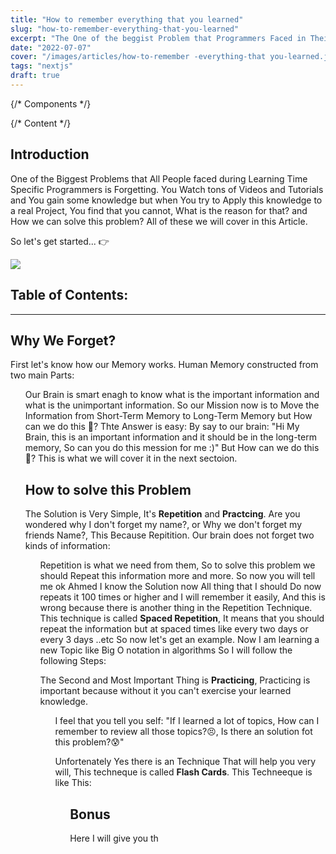 ```yaml
---
title: "How to remember everything that you learned"
slug: "how-to-remember-everything-that-you-learned"
excerpt: "The One of the beggist Problem that Programmers Faced in Their Learning Journey is Forgetting What they Learned, So in this Article we will know how to solve this problem."
date: "2022-07-07"
cover: "/images/articles/how-to-remember -everything-that you-learned.jpg"
tags: "nextjs"
draft: true
---
```


{/* Components */}

{/* Content */}

## Introduction

One of the Biggest Problems that All People faced during Learning Time Specific Programmers is Forgetting.
You Watch tons of Videos and Tutorials and You gain some knowledge but when You try to Apply this knowledge to a real Project, You find that you cannot, What is the reason for that? and How we can solve this problem? All of these we will cover in this Article.

So let's get started... 👉

<Image src={supidMan} />

## Table of Contents:

<TopicLink href="#introduction" topic="Introduction" />
<TopicLink href="#why-we-forget" topic="Why We Forget?" />
<TopicLink
  href="#how-to-solve-this-problem"
  topic="How to solve this Problem"
/>
<TopicLink href="#bonus" topic="Bonus" />
<TopicLink href="#conclusion" topic="Conclusion" />

---

## Why We Forget?

First let's know how our Memory works.
Human Memory constructed from two main Parts:

<Ul
  items={[
    "Short-Term Memory: Everything that you learned the first time is included in this type of memory and you can store 4 chunks at maximum.",
    "Long-Term Memory: This Type is like the Big store, Anything that you learn for a long, Your Brain considers it as an important thing so it stores it in this type of Memory.",
  ]}
  textColor="text-white"
  iconsColor="bg-orange-500"
/>

Our Brain is smart enagh to know what is the important information and what is the unimportant information.
So our Mission now is to Move the Information from Short-Term Memory to Long-Term Memory but How can we do this 🤔?
Thte Answer is easy: By say to our brain: "Hi My Brain, this is an important information and it should be in the long-term memory, So can you do this mession for me :)"
But How can we do this 🤔?
This is what we will cover it in the next sectoion.

## How to solve this Problem

The Solution is Very Simple, It's **Repetition** and **Practcing**.
Are you wondered why I don't forget my name?, or Why we don't forget my friends Name?, This Because Repitition.
Our brain does not forget two kinds of information:

<Ul
  items={[
    "The Repeated Informations",
    "Information related to emotions such as sadness and joy, and this explains why we do not forget the people we lose",
  ]}
  textColor="text-white"
  iconsColor="bg-orange-500"
/>

Repetition is what we need from them, So to solve this problem we should Repeat this information more and more.
So now you will tell me ok Ahmed I know the Solution now All thing that I should Do now repeats it 100 times or higher and I will remember it easily, And this is wrong because there is another thing in the Repetition Technique.
This technique is called **Spaced Repetition**, It means that you should repeat the information but at spaced times like every two days or every 3 days ..etc
So now let's get an example.
Now I am learning a new Topic like Big O notation in algorithms So I will follow the following Steps:

The Second and Most Important Thing is **Practicing**, Practicing is important because without it you can't exercise your learned knowledge.

<Ul
  items={[
    "I will learn this topic and Understand it very will",
    "I will Practice this topic to test my knowladge",
    "I will review It in the next day",
    "I will review It again but in the next 3 days",
    "I will review It again but in the next week",
    "...etc",
  ]}
  textColor="text-white"
  iconsColor="bg-orange-500"
/>

I feel that you tell you self: "If I learned a lot of topics, How can I remember to review all those topics?😣, Is there an solution fot this problem?😰"

Unfortenately Yes there is an Technique That will help you very will, This techneque is called **Flash Cards**.
This Techneeque is like This:

<Ul
  items={[
    "Get a small and empty flash cards",
    "Devide these flashcard two three sections: easy, medium, hard",
    "And Every New Topic that you learn put it as question on front face of the flash card and the answer on the back face, and put it in New sections",
    "When you review this topic in the next day and you feel that you remember it easy, Put it in Medium section.",
    "In the next week when you review it, test your self again and if you found that you can remember in easily put it in the Easy section",
    "Repeat this process and if you found that there is an hard topic move it in the suitable section",
  ]}
  textColor="text-white"
  iconsColor="bg-orange-500"
/>

## Bonus

Here I will give you th
